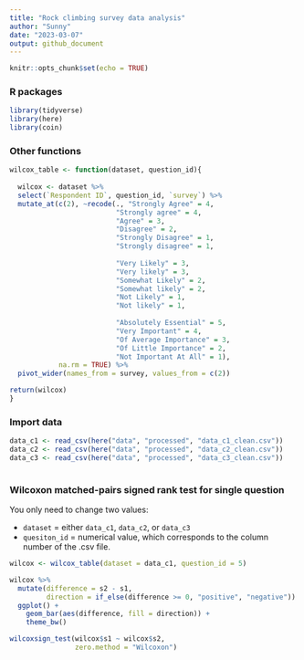 ```yaml
---
title: "Rock climbing survey data analysis"
author: "Sunny"
date: "2023-03-07"
output: github_document
---
```


```r
knitr::opts_chunk$set(echo = TRUE)
```

### R packages

```r
library(tidyverse)
library(here)
library(coin)
```

### Other functions
```r
wilcox_table <- function(dataset, question_id){
  
  wilcox <- dataset %>%
  select(`Respondent ID`, question_id, `survey`) %>%
  mutate_at(c(2), ~recode(., "Strongly Agree" = 4,
                          "Strongly agree" = 4,
                          "Agree" = 3,
                          "Disagree" = 2,
                          "Strongly Disagree" = 1,
                          "Strongly disagree" = 1,
                          
                          "Very Likely" = 3,
                          "Very likely" = 3,
                          "Somewhat Likely" = 2,
                          "Somewhat likely" = 2,
                          "Not Likely" = 1,
                          "Not likely" = 1,
                          
                          "Absolutely Essential" = 5,
                          "Very Important" = 4,
                          "Of Average Importance" = 3,
                          "Of Little Importance" = 2,
                          "Not Important At All" = 1),
            na.rm = TRUE) %>%
  pivot_wider(names_from = survey, values_from = c(2)) 

return(wilcox)
}
```


### Import data

```r
data_c1 <- read_csv(here("data", "processed", "data_c1_clean.csv"))
data_c2 <- read_csv(here("data", "processed", "data_c2_clean.csv"))
data_c3 <- read_csv(here("data", "processed", "data_c3_clean.csv"))
  
```


### Wilcoxon matched-pairs signed rank test for single question

You only need to change two values:

- `dataset` = either `data_c1`, `data_c2`, or `data_c3`
- `quesiton_id` = numerical value, which corresponds to the column number of the .csv file. 

```r
wilcox <- wilcox_table(dataset = data_c1, question_id = 5)

wilcox %>%
  mutate(difference = s2 - s1,
         direction = if_else(difference >= 0, "positive", "negative")) %>%
  ggplot() +
    geom_bar(aes(difference, fill = direction)) +
    theme_bw()

wilcoxsign_test(wilcox$s1 ~ wilcox$s2, 
                zero.method = "Wilcoxon")
```




